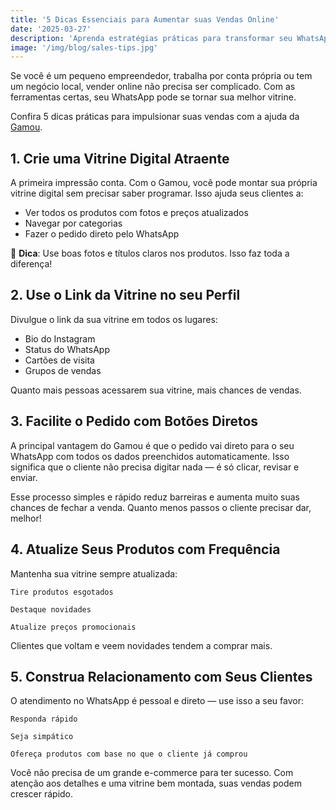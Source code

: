 ```yaml
---
title: '5 Dicas Essenciais para Aumentar suas Vendas Online'
date: '2025-03-27'
description: 'Aprenda estratégias práticas para transformar seu WhatsApp em uma verdadeira máquina de vendas.'
image: '/img/blog/sales-tips.jpg'
---
```


Se você é um pequeno empreendedor, trabalha por conta própria ou tem um negócio local, vender online não precisa ser complicado. Com as ferramentas certas, seu WhatsApp pode se tornar sua melhor vitrine.

Confira 5 dicas práticas para impulsionar suas vendas com a ajuda da [Gamou](https://gamou.app/).

## 1. Crie uma Vitrine Digital Atraente

A primeira impressão conta. Com o Gamou, você pode montar sua própria vitrine digital sem precisar saber programar. Isso ajuda seus clientes a:

- Ver todos os produtos com fotos e preços atualizados
- Navegar por categorias
- Fazer o pedido direto pelo WhatsApp

📌 **Dica**: Use boas fotos e títulos claros nos produtos. Isso faz toda a diferença!

## 2. Use o Link da Vitrine no seu Perfil

Divulgue o link da sua vitrine em todos os lugares:

- Bio do Instagram
- Status do WhatsApp
- Cartões de visita
- Grupos de vendas

Quanto mais pessoas acessarem sua vitrine, mais chances de vendas.

## 3. Facilite o Pedido com Botões Diretos

A principal vantagem do Gamou é que o pedido vai direto para o seu WhatsApp com todos os dados preenchidos automaticamente. Isso significa que o cliente não precisa digitar nada — é só clicar, revisar e enviar.

Esse processo simples e rápido reduz barreiras e aumenta muito suas chances de fechar a venda. Quanto menos passos o cliente precisar dar, melhor!

## 4. Atualize Seus Produtos com Frequência

Mantenha sua vitrine sempre atualizada:

    Tire produtos esgotados

    Destaque novidades

    Atualize preços promocionais

Clientes que voltam e veem novidades tendem a comprar mais.

## 5. Construa Relacionamento com Seus Clientes

O atendimento no WhatsApp é pessoal e direto — use isso a seu favor:

    Responda rápido

    Seja simpático

    Ofereça produtos com base no que o cliente já comprou

Você não precisa de um grande e-commerce para ter sucesso. Com atenção aos detalhes e uma vitrine bem montada, suas vendas podem crescer rápido.
